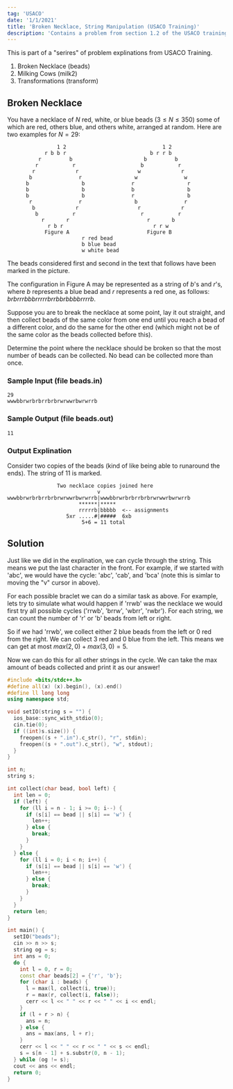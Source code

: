 ```yaml
---
tag: 'USACO'
date: '1/1/2021'
title: 'Broken Necklace, String Manipulation (USACO Training)'
description: 'Contains a problem from section 1.2 of the USACO training site'
---
```


<link
  rel="stylesheet"
  href="https://cdn.jsdelivr.net/npm/katex@0.11.0/dist/katex.min.css"
  integrity="sha384-BdGj8xC2eZkQaxoQ8nSLefg4AV4/AwB3Fj+8SUSo7pnKP6Eoy18liIKTPn9oBYNG"
  crossOrigin="anonymous"
/>

This is part of a "serires" of problem explinations from USACO Training.

1. Broken Necklace (beads)
2. Milking Cows (milk2)
3. Transformations (transform)

## Broken Necklace

You have a necklace of $N$ red, white, or blue beads ($3 \leq N \leq 350$) some of which are red, others blue, and others white, arranged at random. Here are two examples for $N = 29$:

```
                1 2                               1 2
            r b b r                           b r r b
          r         b                       b         b
         r           r                     b           r
        r             r                   w             r
       b               r                 w               w
      b                 b               r                 r
      b                 b               b                 b
      b                 b               r                 b
       r               r                 b               r
        b             r                   r             r
         b           r                     r           r
           r       r                         r       b
             r b r                             r r w
            Figure A                         Figure B
                        r red bead
                        b blue bead
                        w white bead
```

The beads considered first and second in the text that follows have been marked in the picture.

The configuration in Figure A may be represented as a string of $b$'s and $r$'s, where $b$ represents a blue bead and $r$ represents a red one, as follows: $brbrrrbbbrrrrrbrrbbrbbbbrrrrb$.

Suppose you are to break the necklace at some point, lay it out straight, and then collect beads of the same color from one end until you reach a bead of a different color, and do the same for the other end (which might not be of the same color as the beads collected before this).

Determine the point where the necklace should be broken so that the most number of beads can be collected. No bead can be collected more than once.

### Sample Input (file beads.in)

```
29
wwwbbrwrbrbrrbrbrwrwwrbwrwrrb
```

### Sample Output (file beads.out)

```
11
```

### Output Explination

Consider two copies of the beads (kind of like being able to runaround the ends). The string of 11 is marked.

```
                Two necklace copies joined here
                             v
wwwbbrwrbrbrrbrbrwrwwrbwrwrrb|wwwbbrwrbrbrrbrbrwrwwrbwrwrrb
                       ******|*****
                       rrrrrb|bbbbb  <-- assignments
                   5xr .....#|#####  6xb
                        5+6 = 11 total
```

## Solution

Just like we did in the explination, we can cycle through the string. This means
we put the last character in the front. For example, if we started with 'abc', we would have the cycle:
'abc', 'cab', and 'bca' (note this is simlar to moving the "v" cursor in above).

For each possible braclet we can do a similar task as above.
For example, lets try to simulate what would happen if 'rrwb' was the necklace we would first try all possible cycles
('rrwb', 'brrw', 'wbrr', 'rwbr'). For each string, we can count the number of 'r' or 'b' beads from left or right.

So if we had 'rrwb', we collect either $2$ blue beads from the left or $0$ red from the right. We can collect $3$ red and $0$ blue from the left.
This means we can get at most $max(2, 0) + max(3, 0) = 5$.

Now we can do this for all other strings in the cycle. We can take the max amount of beads collected and print it as our answer!

```cpp
#include <bits/stdc++.h>
#define all(x) (x).begin(), (x).end()
#define ll long long
using namespace std;

void setIO(string s = "") {
  ios_base::sync_with_stdio(0);
  cin.tie(0);
  if ((int)s.size()) {
    freopen((s + ".in").c_str(), "r", stdin);
    freopen((s + ".out").c_str(), "w", stdout);
  }
}

int n;
string s;

int collect(char bead, bool left) {
  int len = 0;
  if (left) {
    for (ll i = n - 1; i >= 0; i--) {
      if (s[i] == bead || s[i] == 'w') {
        len++;
      } else {
        break;
      }
    }
  } else {
    for (ll i = 0; i < n; i++) {
      if (s[i] == bead || s[i] == 'w') {
        len++;
      } else {
        break;
      }
    }
  }
  return len;
}

int main() {
  setIO("beads");
  cin >> n >> s;
  string og = s;
  int ans = 0;
  do {
    int l = 0, r = 0;
    const char beads[2] = {'r', 'b'};
    for (char i : beads) {
      l = max(l, collect(i, true));
      r = max(r, collect(i, false));
      cerr << l << " " << r << " " << i << endl;
    }
    if (l + r > n) {
      ans = n;
    } else {
      ans = max(ans, l + r);
    }
    cerr << l << " " << r << " " << s << endl;
    s = s[n - 1] + s.substr(0, n - 1);
  } while (og != s);
  cout << ans << endl;
  return 0;
}
```
